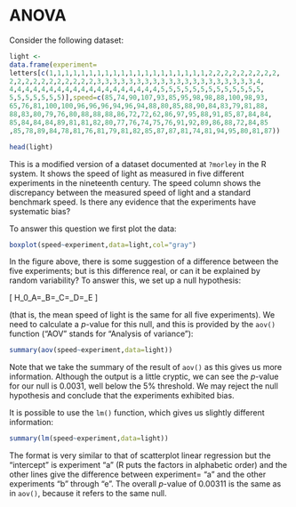 # ANOVA

Consider the following dataset:

```r
light <-
data.frame(experiment=
letters[c(1,1,1,1,1,1,1,1,1,1,1,1,1,1,1,1,1,1,1,1,2,2,2,2,2,2,2,2,2,
2,2,2,2,2,2,2,2,2,2,2,3,3,3,3,3,3,3,3,3,3,3,3,3,3,3,3,3,3,3,3,4,
4,4,4,4,4,4,4,4,4,4,4,4,4,4,4,4,4,4,4,5,5,5,5,5,5,5,5,5,5,5,5,5,
5,5,5,5,5,5,5)],speed=c(85,74,90,107,93,85,95,98,98,88,100,98,93,
65,76,81,100,100,96,96,96,94,96,94,88,80,85,88,90,84,83,79,81,88,
88,83,80,79,76,80,88,88,88,86,72,72,62,86,97,95,88,91,85,87,84,84,
85,84,84,84,89,81,81,82,80,77,76,74,75,76,91,92,89,86,88,72,84,85
,85,78,89,84,78,81,76,81,79,81,82,85,87,87,81,74,81,94,95,80,81,87))

head(light)
```

This is a modified version of a dataset documented at `?morley` in
the R system.  It shows the speed of light as measured in five
different experiments in the nineteenth century.  The speed column
shows the discrepancy between the measured speed of light and a
standard benchmark speed.  Is there any evidence that the experiments
have systematic bias?

To answer this question we first plot the data:

```r
boxplot(speed~experiment,data=light,col="gray")
```

In the figure above, there is some suggestion of a difference between
the five experiments; but is this difference real, or can it be
explained by random variability?  To answer this, we set up a null
hypothesis:

\[
H_0\colon\mu_A=\mu_B=\mu_C=\mu_D=\mu_E
\]

(that is, the mean speed of light is the same for all five
experiments).  We need to calculate a $p$-value for this null, and
this is provided by the `aov()` function ("AOV" stands for
"Analysis of variance"):
 
```r
summary(aov(speed~experiment,data=light))
```

Note that we take the summary of the result of `aov()` as this
gives us more information.  Although the output is a little cryptic,
we can see the $p$-value for our null is 0.0031, well below the 5\%
threshold.  We may reject the null hypothesis and conclude that the
experiments exhibited bias.

It is possible to use the `lm()` function, which gives us slightly
different information:

```r
summary(lm(speed~experiment,data=light))
```

The format is very similar to that of scatterplot linear regression
but the "intercept" is experiment "a" (R puts the factors in
alphabetic order) and the other lines give the difference between
experiment= "a" and the other experiments "b" through "e".  The
overall $p$-value of 0.00311 is the same as in `aov()`, because it
refers to the same null.

